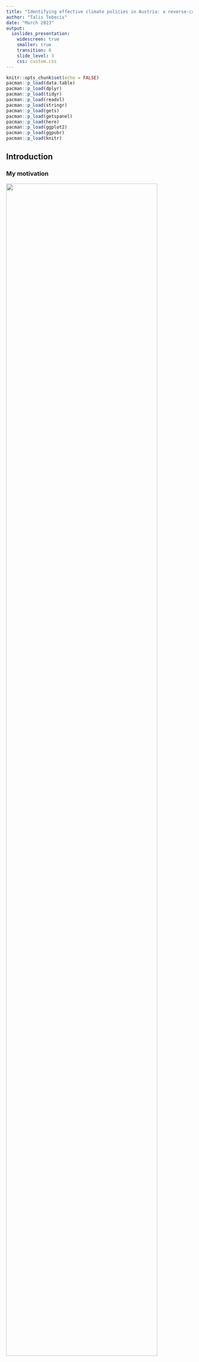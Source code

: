 ```yaml
---
title: "Identifying effective climate policies in Austria: a reverse-causal analysis"
author: "Talis Tebecis"
date: "March 2023"
output:
  ioslides_presentation:
    widescreen: true
    smaller: true
    transition: 0
    slide_level: 3
    css: custom.css
---
```


```r
knitr::opts_chunk$set(echo = FALSE)
pacman::p_load(data.table)
pacman::p_load(dplyr)
pacman::p_load(tidyr)
pacman::p_load(readxl)
pacman::p_load(stringr)
pacman::p_load(gets)
pacman::p_load(getspanel)
pacman::p_load(here)
pacman::p_load(ggplot2)
pacman::p_load(ggpubr)
pacman::p_load(knitr)
```

## Introduction

### My motivation

::: columns-2
![](Data/01%20Source_data/nature.jpg){width="90%"}

**My quest to find effective climate action**

-   A love for nature
-   **Australia:** a land of fires and floods
-   **Activism:** Australian Youth Climate Coalition
-   **Small scale action:** University Sustainability Office
-   **Education:** Bachelors in Sustainability Science
-   **Technology:** Working in Renewable Energy Innovation
-   **Research:** Climate Plan for Austria

*"Policy is the most effective tool we have to fight climate change."*
:::

### What makes good climate policy?

*"Under the European climate law, EU countries must cut greenhouse gas emissions by at least 55% by 2030. Their goal is to make the EU climate neutral by 2050."*

-   Need to identify effective climate policy (as economists, we love efficiency)
-   Limited resources: time and money
-   Dissonance between targets and policies
-   Need to evaluate policy in a non-biased way

*What does all of this mean for Austria?*

### GHG emissions in Austria {.flexbox .vcenter}

```r
data <- read.csv("Data/02 Intermediary_data/CO2DriversEU_dataset_2022.csv") %>% 
  filter(country == "Austria",
         year >= 1995) %>% 
  group_by(year) %>% 
  summarise(lemis_pc = sum(emissions),
            lpop = mean(lpop),
            lgdp = mean(lgdp))

plot_emis <- ggplot(data = data) +
  geom_line(mapping = aes(x = year, y = lemis_pc)) +
  labs(title = "Log emissions per capita",
       x = "Year",
       y = "Log Emissions per capita (kilotonnes)")

plot_gdp <- ggplot(data = data) +
  geom_line(mapping = aes(x = year, y = lgdp)) +
  labs(title = "Log GDP",
       x = "Year",
       y = "Log GDP")

plot_pop <- ggplot(data = data) +
  geom_line(mapping = aes(x = year, y = lpop)) +
  labs(title = "Log Population",
       x = "Year",
       y = "Log Population")

ggarrange(plot_emis, plot_gdp, plot_pop, ncol = 3, nrow = 1)

```

### GHG emissions in Austria {.flexbox .vcenter}

```r
emissions_codes <- read.csv("Data/01 Source_data/IPCC 2006 Categories.csv") %>%
  select(IPCC, IPCC_description) %>% 
  mutate(IPCC_description = str_replace(IPCC_description, "Main Activity Electricity and Heat Production", "Electricity and Heat Production"),
         IPCC_description = str_replace(IPCC_description, "Petroleum Refining - Manufacture of Solid Fuels and Other Energy Industries", "Petroleum Refining"),
         IPCC_description = str_replace(IPCC_description, "Non-Energy Products from Fuels and Solvent Use", "Non-Energy Fuels"),
         IPCC_description = str_replace(IPCC_description, "Incineration and Open Burning of Waste", "Incineration of Waste"),
         IPCC_description = str_replace(IPCC_description, "Manufacturing Industries and Construction", "Manufacturing and Construction"),
         IPCC_description = str_replace(IPCC_description, "Road Transportation no resuspension", "Road Transportation"))

data_full <- read.csv("Data/02 Intermediary_data/CO2DriversEU_dataset_2022.csv") %>%
  left_join(emissions_codes,
            by = c("category" = "IPCC")) %>%
  filter(!is.na(lemissions_pc),
         year >= 1995)

AUT_emissions_pc <- data_full %>%
  filter(country == "Austria") %>%
  group_by(year) %>%
  summarise(tot_emissions_pc = sum(emissions_pc))

ggplot(data = subset(data_full, country == "Austria")) +
  geom_line(mapping = aes(x = year, y = emissions_pc)) +
  facet_wrap(~ IPCC_description) +
  labs(x = "Year",
       y = "Emissions (kilotonnes)") +
  theme(axis.text = element_text(size = 6),
        strip.text = element_text(size = 8))
```

### GHG emissions in Austria {.flexbox .vcenter}

```r
ggplot(data = subset(data_full, country == "Austria")) +
  geom_line(mapping = aes(x = year, y = emissions_pc)) +
  facet_wrap(~ IPCC_description, scale = "free") +
  labs(x = "Year",
       y = "Emissions (kilotonnes)") +
  theme(axis.text = element_text(size = 6),
        strip.text = element_text(size = 7))
```

## Methodology

### Identifying effective climate policy

**Standard policy evaluation**

-   Identify effects-of-causes of single, known policies
-   Difficult to isolate individual policies in a real-world setting
-   Narrow analysis: potential to miss policies

**Reverse-causal policy evaluation**

-   An agnostic approach to policy evaluation for policy mixes
-   Identify a-priori unknown or underappreciated interventions

**An application of Koch et al. (2022)**

-   *"Attributing agnostically-detected large reductions in road $CO_2$ emissions to policy mixes"*
-   What do I do differently? Focus on Austria, on all sectors
-   Identify structural breaks in emissions, not accounted for by GDP or population, using machine learning
-   Attribute breaks to policies, using emissions policy databases

### Data

Structural break identification:

-   **$CO_2$ emissions**: combination of EDGAR (Emissions Database for Global Atmospheric Research) and International Energy Agencies (IEA) databases
-   **Population and GDP**: World Bank, World Development Indicators

Policy databases:

-   **The IEA's Policies and Measures Database**: past, existing, or planned climate and energy policies. Data is collected from governments, international organisations, and IEA analyses, and governments can review the provided information periodically.
-   **IEA/IRENA Renewable Energy Policies and Measures Database**: a joint database of renewable energy policies and measures of the IEA and IRENA.
-   **The National Communications to the UNFCCC secretariat**: obligatory for our sample countries to submit regularly.

### Model

-   Two-way fixed effects (TWFE) panel estimators to determine breaks. Each country-time period pair is an indicator of a step-function
-   getspanel in R
-   Identifying structural breaks is commonplace in time-series literature on climate policy evaluation
-   Benefits: use of conservative confidence levels and use of control groups
-   “indicators”: interactions of country and year fixed effects - allow breaks in any country at any point in time
-   26 time periods and 15 countries = 390 indicators (more than observations)
-   Countries are treated sparsely (machine learning)
-   2 samples: EU15 (2004) and EU31 (2020 EU27 +  Norway, Iceland, Switzerland, and the United Kingdom because they were part of the European Single Market and subject to harmonized regulations). Multiple samples increases credibility for identified breaks
-   EU15 are subject to largely identical EU regulations
-   Movement from general model to specific model using ML to the sparse model, using the block search algorithm "gets".



## Results {.flexbox .vcenter}

### Structural breaks

**Table 1. Negative structural breaks in Austrian emissions**

![](Data/03%20Output_data/results_summary.png){width="80%"}

### Structural breaks

```r
waste <- data_full %>% 
  filter(country == "Austria",
         IPCC_description == "Incineration of Waste") %>% 
  select(year, emissions_pc) %>% 
  mutate(counterfac = case_when(year == 2008 ~ emissions_pc,
                                year == 2009 ~ emissions_pc*(1+1.508),
                                year >= 2010 & year <= 2011 ~ emissions_pc+(5.015004e-07-1.999603e-07)))

waste_plot <- ggplot(waste, aes(x=year)) + 
  geom_line(aes(y = emissions_pc)) + 
  geom_line(aes(y = counterfac), color="red", linetype="dotted", linewidth=0.8) +
  labs(x = "Year",
       y = "Emissions (kilotonnes)",
       title = "Incineration of Waste") +
  theme(axis.text = element_text(size = 6),
        strip.text = element_text(size = 7)) +
  geom_vline(xintercept = 2009, linetype="dotted", linewidth=0.8)

# waste <- ggplot(data = subset(data_full, country == "Austria" & IPCC_description == "Incineration of Waste")) +
#   geom_line(mapping = aes(x = year, y = emissions_pc)) +
#   labs(x = "Year",
#        y = "Emissions (kilotonnes)",
#        title = "Incineration of Waste") +
#   theme(axis.text = element_text(size = 6),
#         strip.text = element_text(size = 7)) +
#   geom_vline(xintercept = 2009, color = "red", linetype="dotted", linewidth=0.8)

lime <- data_full %>% 
  filter(country == "Austria",
         IPCC_description == "Lime production") %>% 
  select(year, emissions_pc) %>% 
  mutate(counterfac = case_when(year == 2005 ~ emissions_pc,
                                year == 2006 ~ emissions_pc*(1+0.755),
                                year >= 2007 & year <= 2008 ~ emissions_pc+(7.407837e-05-4.220990e-05)))

lime_plot <- ggplot(lime, aes(x=year)) + 
  geom_line(aes(y = emissions_pc)) + 
  geom_line(aes(y = counterfac), color="red", linetype="dotted", linewidth=0.8) +
  labs(x = "Year",
       y = "Emissions (kilotonnes)",
       title = "Lime production") +
  theme(axis.text = element_text(size = 6),
        strip.text = element_text(size = 7)) +
  geom_vline(xintercept = 2006, linetype="dotted", linewidth=0.8)

# lime <- ggplot(data = subset(data_full, country == "Austria" & IPCC_description == "Lime production")) +
#   geom_line(mapping = aes(x = year, y = emissions_pc)) +
#   labs(x = "Year",
#        y = "Emissions (kilotonnes)",
#        title = "Lime production") +
#   theme(axis.text = element_text(size = 6),
#         strip.text = element_text(size = 7)) +
#   geom_vline(xintercept = 2006, color = "red", linetype="dotted", linewidth=0.8)

petrol <- data_full %>% 
  filter(country == "Austria",
         IPCC_description == "Petroleum Refining") %>% 
  select(year, emissions_pc) %>% 
  mutate(counterfac = case_when(year == 2014 ~ emissions_pc,
                                year == 2015 ~ emissions_pc*(1+0.194),
                                year >= 2016 & year <= 2017 ~ emissions_pc+(0.0008486520-0.0007107638)))

petrol_plot <- ggplot(petrol, aes(x=year)) + 
  geom_line(aes(y = emissions_pc)) + 
  geom_line(aes(y = counterfac), color="red", linetype="dotted", linewidth=0.8) +
  labs(x = "Year",
       y = "Emissions (kilotonnes)",
       title = "Petroleum Refining") +
  theme(axis.text = element_text(size = 6),
        strip.text = element_text(size = 7)) +
  geom_vline(xintercept = 2015, linetype="dotted", linewidth=0.8)

# petrol <- ggplot(data = subset(data_full, country == "Austria" & IPCC_description == "Petroleum Refining")) +
#   geom_line(mapping = aes(x = year, y = emissions_pc)) +
#   labs(x = "Year",
#        y = "Emissions (kilotonnes)",
#        title = "Petroleum Refining") +
#   theme(axis.text = element_text(size = 6),
#         strip.text = element_text(size = 7)) +
#   geom_vline(xintercept = 2015, color = "red", linetype="dotted", linewidth=0.8)

water <- data_full %>% 
  filter(country == "Austria",
         IPCC_description == "Water-borne Navigation") %>% 
  select(year, emissions_pc) %>% 
  mutate(counterfac1 = case_when(year == 2005 ~ emissions_pc,
                                year == 2006 ~ emissions_pc*(1+0.255),
                                year >= 2007 & year <= 2008 ~ emissions_pc+(2.205611e-06-1.757459e-06)),
         counterfac2 = case_when(year == 2006 ~ emissions_pc,
                                year == 2007 ~ emissions_pc*(1+0.217),
                                year >= 2008 & year <= 2009 ~ emissions_pc+(2.150167e-06-1.766776e-06)))

water_plot <- ggplot(water, aes(x=year)) + 
  geom_line(aes(y = emissions_pc)) + 
  geom_line(aes(y = counterfac1), color="red", linetype="dotted", linewidth=0.8) +
  geom_line(aes(y = counterfac2), color="red", linetype="dotted", linewidth=0.8) +
  labs(x = "Year",
       y = "Emissions (kilotonnes)",
       title = "Petroleum Refining") +
  theme(axis.text = element_text(size = 6),
        strip.text = element_text(size = 7)) +
  geom_vline(xintercept = 2006, linetype="dotted", linewidth=0.8)+
  geom_vline(xintercept = 2007, linetype="dotted", linewidth=0.8)

# water <- ggplot(data = subset(data_full, country == "Austria" & IPCC_description == "Water-borne Navigation")) +
#   geom_line(mapping = aes(x = year, y = emissions_pc)) +
#   labs(x = "Year",
#        y = "Emissions (kilotonnes)",
#        title = "Water-borne Navigation") +
#   theme(axis.text = element_text(size = 6),
#         strip.text = element_text(size = 7)) +
#   geom_vline(xintercept = 2006, color = "red", linetype="dotted", linewidth=0.8) +
#   geom_vline(xintercept = 2007, color = "red", linetype="dotted", linewidth=0.8)
 
ggarrange(waste_plot, lime_plot, petrol_plot, water_plot, ncol = 2, nrow = 2)

```

### Structural breaks

![](Data/03%20Output_data/highlights.png){width="90%"}

Emissions per capita by sector

### Policy attribution

**Incineration of waste (2009)**

-   Austrian Climate Change Strategy (2007)
-   klima:aktiv Climate Strategy 2008 - 2012
-   Ökostromverordnung 2009 (2009 feed-in tariffs for green electricity)
-   Ökostromverordnung (feed-in tariffs) (2010). FiT for Landfill gas, biomass and biogas, leading to waste being diverted from landfill. 15 year FiTs.

**Lime production (2006)**

-   Emission Trading System implemented in 2005, which affected mineral industries
-   Expert System for an Intelligent Supply of Thermal Energy in Industry (EINSTEIN) (2007) is a methodology for the implementation of a holistic integral approach to thermal energy auditing in industry.
-   Climate and Energy Fund (2007). The Climate Fund supports actions taken in the areas of **buildings**, mobility, production and energy supply.

**Petroleum refining (2015)**

-   Klimaaktiv mobil (2007). Between 2007 and 2016 more than 6,600 green mobility projects have beeninitiated. This made annual savings of 610,000 tonnes of CO2 possible. In 2015,the BMLFUW allocated approx. 9 million EUR for klimaaktiv mobil funding andabout 2 million EUR for consulting, information and education programs, providedby the ministry, the Climate and Energy Fund and the National EnvironmentalSupport Scheme.
-   Residential building, energy and environmental subsidies (2014)
-   Mandatory Energy Audits for Large Companies (2015). This is a requirement for large companies to conduct mandatory energy audits. It first entered into force with the Energy Efficiency Act at the start of 2015, and the first audits were to be reported by the end of 2015.

-   Petroleum consumption and natural gas consumption reduced significantly in 2014
-   Only one oil refinery exists in Austria (Schwechat) - so overall emissions depend solely on one company (OMV)
-   Until the end of 2015, vehicles that run on alternative drivetrains (hybrids, those using fuels E85, CNG, LPG, or H2), receive a tax reduction of €600 ($639 US).
-   Since 2011, an increase in the mineral oil tax for conventional vehicles has been in effect — €0.04/L for gasoline and €0.05/L for diesel. As compensation for drivers, the commuting allowance was increased by 10%.
-   In 2014, Austria's public expenditures for energy-related R&D amounted to €143.1 million; an increase of 14.9% over expenditures in 2013 and representing an all-time high (Figure 5). The research areas of energy efficiency (43.1%), smart grids and storage (24.7%), and renewables (22.7%) define the priorities of publicly financed energy research within Austria. With €9.4 million in 2014, biofuels funding volume increased by €1 million in comparison to 2013.
-   Targets for renewables: 2007-10 Government programme.  Increase use of alternative fuels in the transport sector to 10% by 2010 and to 20% by 2020; development of a methane-based transport fuel with a share of at least 20% methane by 2010; provide fuel coverage with a network of E85 and methane filling stations by 2010.

**Water-borne navigation (2006-2007)**

-   Austrian Climate Change Strategy (2007)
-   klima:aktiv programme Renewable Energy (2005). Includes provisions for biogas and boimaethane for transport use.
-   Klimaaktiv mobil (2007). Between 2007 and 2016 more than 6,600 green mobility projects have beeninitiated. This made annual savings of 610,000 tonnes of CO2 possible. In 2015,the BMLFUW allocated approx. 9 million EUR for klimaaktiv mobil funding andabout 2 million EUR for consulting, information and education programs, providedby the ministry, the Climate and Energy Fund and the National EnvironmentalSupport Scheme.


### Conclusion

Drawbacks

-   Causal interpretation of policies relies on no other interventions other than the policy at the time of the break
-   Should not be seen as a replacement of forward policy evaluation, but a complement to it (help idenfity missed policies)
-   This approach tends to find large scale reductions, and is not so sensitive to smaller reductions (justified - as we are looking for MOST effective policy)


## Appendix

### GHG emissions in Austria {.flexbox .vcenter}

```r
data_full2 <- read.csv("Data/02 Intermediary_data/CO2DriversEU_dataset_2022_level2.csv") %>% 
  left_join(emissions_codes,
            by = c("category_name" = "IPCC_description")) %>% 
  filter(!is.na(lemissions_pc))

ggplot(data = subset(data_full2, country == "Austria")) +
  geom_line(mapping = aes(x = year, y = emissions_pc)) +
  facet_wrap(~ category_name, scale = "free") +
  labs(x = "Year",
       y = "Emissions per capita") +
  theme(axis.text = element_text(size = 6),
        strip.text = element_text(size = 7))
```

### GHG emissions in Austria {.flexbox .vcenter}

```r
data_full1 <- read.csv("Data/02 Intermediary_data/CO2DriversEU_dataset_2022_level1.csv") %>% 
  left_join(emissions_codes,
            by = c("category_name" = "IPCC_description")) %>% 
  filter(!is.na(lemissions_pc))

ggplot(data = subset(data_full1, country == "Austria")) +
  geom_line(mapping = aes(x = year, y = emissions_pc)) +
  facet_wrap(~ category_name, scale = "free") +
  labs(x = "Year",
       y = "Emissions per capita") +
  theme(axis.text = element_text(size = 6),
        strip.text = element_text(size = 8))
```

### Structural Breaks (Negative)

**Table 1. Negative structural breaks in Austrian emissions**

```r
results <- read.csv("Data/03 Output_data/AUT_results_2022.csv")
negative_breaks <- results %>% 
  filter(coef <= 0) %>%
  select(category, sample, p.value.test, year, coef, Signif.) %>% 
  rename(p.value = p.value.test)
kable(negative_breaks,
      col.names = c("IPCC emissions category", "Sample", "P-value", "Year", "Coefficient", "Significance"))

```

### Structural Breaks (Negative)

**Table 2. Negative structural breaks in Austrian emissions (Level 2)**

```r
results <- read.csv("Data/03 Output_data/AUT_results_2022_level_2.csv")
negative_breaks <- results %>% 
  filter(coef <= 0) %>%
  select(category, sample, p.value.test, year, coef, Signif.) %>% 
  rename(p.value = p.value.test)
kable(negative_breaks,
      col.names = c("IPCC emissions category", "Sample", "P-value", "Year", "Coefficient", "Significance"))

```

### Structural Breaks (Negative)

**Table 3. Negative structural breaks in Austrian emissions (Level 1)**

```r
results <- read.csv("Data/03 Output_data/AUT_results_2022_level_1.csv")
negative_breaks <- results %>% 
  filter(coef <= 0) %>%
  select(category, sample, p.value.test, year, coef, Signif.) %>% 
  rename(p.value = p.value.test)
kable(negative_breaks,
      col.names = c("IPCC emissions category", "Sample", "P-value", "Year", "Coefficient", "Significance"))

```

### Countries in each sample group

EU15:

Austria, Belgium, Germany, Denmark, Spain, Finland, France, United Kingdom, Ireland, Italy, Luxembourg, Netherlands, Greece, Portugal, Sweden

EU31:

Austria, Belgium, Germany, Denmark, Spain, Finland, France, United Kingdom, Ireland, Italy, Luxembourg, Netherlands, Greece, Portugal, Sweden, Croatia, Bulgaria, Cyprus, Czechia, Estonia, Hungary, Lithuania, Latvia, Malta, Poland, Romania, Slovak Republic, Slovenia, Switzerland, Iceland, Norway
